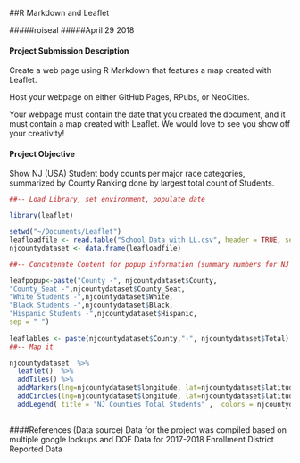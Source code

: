 ##R Markdown and Leaflet

#####roiseal
#####April 29 2018

#### Project Submission Description

Create a web page using R Markdown that features a map created with Leaflet.

Host your webpage on either GitHub Pages, RPubs, or NeoCities.

Your webpage must contain the date that you created the document, and it must contain a map created with Leaflet. We would love to see you show off your creativity!

#### Project Objective

Show NJ (USA) Student body counts per major race categories, summarized by County
Ranking done by largest total count of Students.


```{R,echo = FALSE ,warning = FALSE}
##-- Load Library, set environment, populate date

library(leaflet)

setwd("~/Documents/Leaflet")
leafloadfile <- read.table("School Data with LL.csv", header = TRUE, sep=";")
njcountydataset <- data.frame(leafloadfile)

##-- Concatenate Content for popup information (summary numbers for NJ County Student  statistics

leafpopup<-paste("County -", njcountydataset$County,
"County_Seat -",njcountydataset$County_Seat,
"White Students -",njcountydataset$White,
"Black Students -",njcountydataset$Black,
"Hispanic Students -",njcountydataset$Hispanic,
sep = " ")
 
leaflables <- paste(njcountydataset$County,"-", njcountydataset$Total)
##-- Map it 

njcountydataset  %>%
  leaflet()  %>%
  addTiles() %>%
  addMarkers(lng=njcountydataset$longitude, lat=njcountydataset$latitude,  popup = leafpopup) %>%
  addCircles(lng=njcountydataset$longitude, lat=njcountydataset$latitude, weight = 1, radius = sqrt(njcountydataset$Total) * 50)  %>%
  addLegend( title = "NJ Counties Total Students" ,  colors = njcountydataset$Total /200000, labels=leaflables)
     
```

####References (Data source)
Data for the project was compiled based on multiple google lookups
and
DOE Data for 2017-2018 Enrollment District Reported Data